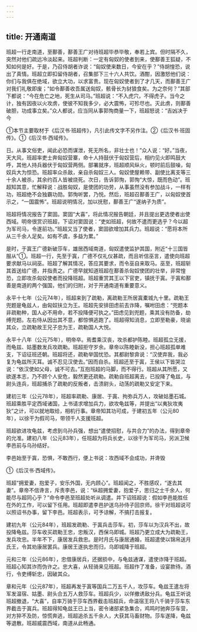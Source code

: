 ```yaml
---
---
---
```

title: 开通南道
---



班超一行走南道，至鄯善，鄯善王广对待班超毕恭毕敬，奉若上宾。但时隔不久，突然对他们疏远冷淡起来。班超判断：一定有匈奴的使者到来，使鄯善王狐疑，不知如何是好。于是，乃召侍胡者诈说：“匈奴使来数日，今安在乎？”侍胡惶恐，说出了真情。班超立即扣留侍胡者，召集部下三十六人共饮。酒酣，因激怒他们说：你们与我俱在绝域，欲立大功，以求富贵。现在匈奴使者到了才几天，而鄯善王广对我们礼敬即废；“如令鄯善收吾属送匈奴，骸骨长为豺狼食矣。为之奈何？”其部下都说：“今在危亡之地，死生从司马。”班超说：“不入虎穴，不得虎子。当今之计，独有因夜以火攻虏，使彼不知我多少，必大震怖，可殄尽也。灭此虏，则鄯善破胆，功成事立矣。”众人都说，应当同从事郭恂商量一下，班超怒说：“吉凶决于今

①本节主要取材于《后汉书·班超传》，凡引此传文字不另作注。②《后汉书·班固传》。①《后汉书·西域传》。

日。从事文俗吏，闻此必恐而谋泄，死无所名，非壮士也！”众人说：“好。”当夜，天大风，班超率吏士奔匈奴营寨，命十人持鼓伏于匈奴营后，相约见火即鸣鼓大呼，其他人持兵器伏于匈奴营两侧。部署就序，班超顺风纵火，顿时前后鼓噪，匈奴兵大为惊恐。班超率众杀敌，亲自杀匈奴三人。匈奴使屋赖带、副使比离支等三十余人被杀，其余约百人皆被烧死。次日，告诉郭恂，郭恂“大惊，既而色动”。班超知其意，忙解释说：战胜匈奴，是使团的功劳，从事虽然没有参加战斗，一样有功，班超绝不会独霸功勋。郭恂听罢，乃悦。然后，班超召鄯善王广，以匈奴使首示之，“一国震怖”。班超说明情况，加以抚慰，鄯善王广“遂纳子为质”。

班超将情况报告了窦固。窦固“大喜”，将此情况报告朝廷，并且提出更选使者出使西域。明帝很赏识班超，下诏对窦固说：“吏如班超，何故不遣而更选乎？今以超为军司马，令遂前功。”班超又当了使者，窦固欲增加其兵力。班超说：“愿将本所从三千余人足矣。如有不虞，多益为累。”

是时，于寘王广德新破莎车，雄居西域南道，匈奴遣使监护其国，附近“十三国皆服从”①。班超一行，先至于寘，广德不仅礼仪甚疏，而且听信巫言，遣使向班超要求献马以祠巫。班超了解其情况，答应其要求，而令巫自来取马。巫至，班超斩其首送给广德，并指责之。广德早就知道班超在鄯善杀匈奴使团的壮举，非常惶恐，立即攻杀匈奴使者而投降班超。班超重赏其王以下官吏，镇抚于寘。于寘和鄯善是南道的两个强国，他们的归附，对于开通南道有重要意义。

永平十七年（公元74年），班超来到了疏勒，离疏勒王所居寘橐城九十里。疏勒王兜题是龟兹人，由匈奴扶立为王。班超先安排田虑前去诈降，嘱咐田虑：“兜题本非疏勒种，国人必不用命，若不投降便可执之。”田虑见到兜题，乘其没有防备，劫缚兜题。左右侍从因出其不意，都惊惧逃跑了。班超得知消息，立即至勒豪，晓谕其众，立疏勒故王兄子忠为王，疏勒国人大悦。

永平十八年（公元75年），明帝卒。焉耆乘汉丧，攻杀都护陈睦。班超孤立无援，而龟兹、姑墨数发兵攻疏勒。班超拒守岁余。章帝以陈睦新没，担心班超孤单难支，下诏征班还朝。班超将还，疏勒举国忧恐。其都尉黎弇说：“汉使弃我，我必复为龟兹所灭耳。诚不忍见汉使去。”因而自杀。班超还至于寘，王侯以下皆哭泣说：“依汉使如父母，诚不可去。”互抱班超的马脚，而不得行。班超从其所愿，又欲遂本志，乃不顾个人安危，毅然更还疏勒。疏勒自班超离去，已投降了龟兹，与尉头连兵，班超捕杀了疏勒的反叛者，击溃尉头，动荡的疏勒又安定下来。

建初三年（公元78年），班超率疏勒、康居、于寘、拘弥兵万人，攻破姑墨石城。班超乘胜平定西域诸国，上书请求增加兵力，欲攻龟兹等，并提出“以夷狄攻夷狄”之计，可以就地取给，相机行事。章帝知其功可成，于建初五年（公元80年），以徐干为假司马，带领千人支援班超。

班超欲进攻龟兹，考虑到乌孙兵强，想出“遣使招慰，与共合力”的办法，得到章帝的允准。建初八年（公元83年），任班超为将兵长史，以徐干为军司马，另派卫候李邑前与乌孙结好。

李邑始至于寘，恐惧，不敢西行，便上书说：攻西域不会成功，并谗毁

①《后汉书·西域传》。

班超“拥爱妻，抱爱子，安乐外国，无内顾心”。班超闻之，不胜感叹，“遂去其妻”。章帝不信谗言，斥责李邑，说：“纵超拥爱妻，抱爱子，思归之士千余人，何能尽与超同心乎？”命令李邑至班超处听从调遣。并下诏班超说：假如李邑能胜任在外的工作，可以留下任用。班超即遣李邑护送乌孙侍子回京师。徐干对班超说可以照诏书办事，留下李邑。班超表示，可予谅解，不搞打击报复。

建初九年（公元84年），班超发疏勒、于寘兵击莎车。初，莎车以为汉兵不出，故投降龟兹。莎车收买疏勒王忠，忠叛汉，西保乌即城。班超乃更立成大为疏勒王，发兵攻忠。半年不下，康居发兵救忠。是时月氏与康居通婚，班超遣使以锦帛送月氏王，令其劝康居罢兵。康居王遂执忠而归，乌即城降于班超。

元和三年（公元86年），忠借康居兵，还据损中，与龟兹通谋，遣使诈降于班超。班超心知其诈而伪许之。忠大喜，从轻骑来见班超。班超作了准备，设宴款待。酒行，令吏缚斩忠，因破其众。

章和元年（公元87年），班超再发于寘等国兵二万五千人，攻莎车。龟兹王遣左将军发温宿、姑墨、尉头合五万人救莎车。班超兵少，以佯撤诱敌分兵。龟兹王听说班超撤退，“大喜”，自率万骑于莎车西界截击班超兵，命温宿王将八千骑于莎车东界截击于寘兵。班超得知龟兹王已上当，密令诸部紧急集合，鸡鸣时驰奔莎车营，对方猝不及防，惊慌奔逃，班超追杀五千余人，大获其马畜财物。莎车遂降，龟兹等退散。班超威震西域，南道从此畅通。